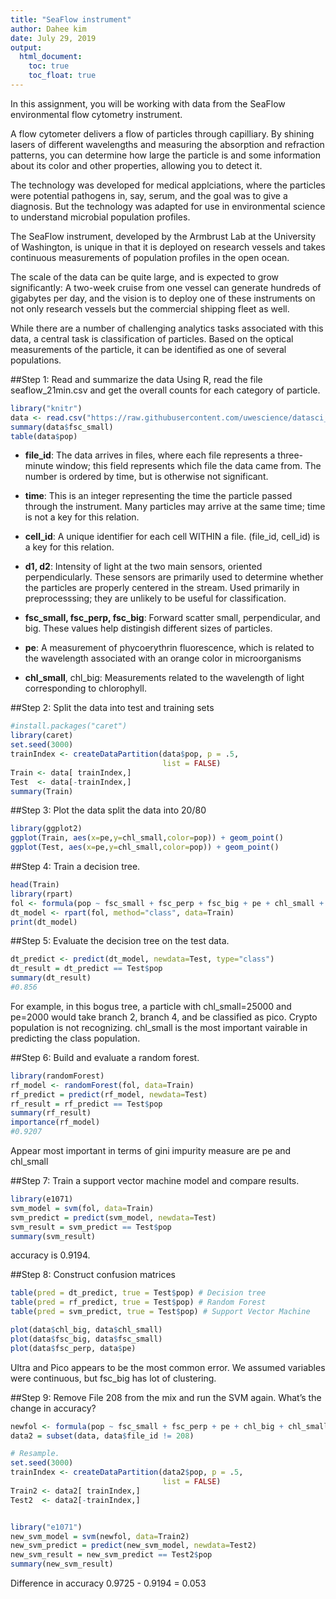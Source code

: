---
title: "SeaFlow instrument"
author: Dahee kim
date: July 29, 2019
output:
  html_document:
    toc: true
    toc_float: true
---

In this assignment, you will be working with data from the SeaFlow environmental flow cytometry instrument.

A flow cytometer delivers a flow of particles through capilliary. By shining lasers of different wavelengths and measuring the absorption and refraction patterns, you can determine how large the particle is and some information about its color and other properties, allowing you to detect it.

The technology was developed for medical applciations, where the particles were potential pathogens in, say, serum, and the goal was to give a diagnosis. But the technology was adapted for use in environmental science to understand microbial population profiles.

The SeaFlow instrument, developed by the Armbrust Lab at the University of Washington, is unique in that it is deployed on research vessels and takes continuous measurements of population profiles in the open ocean.

The scale of the data can be quite large, and is expected to grow significantly: A two-week cruise from one vessel can generate hundreds of gigabytes per day, and the vision is to deploy one of these instruments on not only research vessels but the commercial shipping fleet as well.

While there are a number of challenging analytics tasks associated with this data, a central task is classification of particles. Based on the optical measurements of the particle, it can be identified as one of several populations.

##Step 1: Read and summarize the data
Using R, read the file seaflow_21min.csv and get the overall counts for each category of particle. 
```{r}
library("knitr")
data <- read.csv("https://raw.githubusercontent.com/uwescience/datasci_course_materials/master/assignment5/seaflow_21min.csv")
summary(data$fsc_small)
table(data$pop)
```
- **file_id**: The data arrives in files, where each file represents a three-minute window; this field represents which file the data came from. The number is ordered by time, but is otherwise not significant.

- **time**: This is an integer representing the time the particle passed through the instrument. Many particles may arrive at the same time; time is not a key for this relation.

- **cell_id**: A unique identifier for each cell WITHIN a file. (file_id, cell_id) is a key for this relation.

- **d1, d2**: Intensity of light at the two main sensors, oriented perpendicularly. These sensors are primarily used to determine whether the particles are properly centered in the stream. Used primarily in preprocesssing; they are unlikely to be useful for classification.

- **fsc_small, fsc_perp, fsc_big**: Forward scatter small, perpendicular, and big. These values help distingish different sizes of particles.

- **pe**: A measurement of phycoerythrin fluorescence, which is related to the wavelength associated with an orange color in microorganisms

- **chl_small**, chl_big: Measurements related to the wavelength of light corresponding to chlorophyll.

##Step 2: Split the data into test and training sets
```{r message=FALSE, warning=FALSE, paged.print=FALSE}
#install.packages("caret")
library(caret)
set.seed(3000)
trainIndex <- createDataPartition(data$pop, p = .5, 
                                  list = FALSE)
Train <- data[ trainIndex,]
Test  <- data[-trainIndex,]
summary(Train)
```

##Step 3: Plot the data
split the data into 20/80
```{r}
library(ggplot2)
ggplot(Train, aes(x=pe,y=chl_small,color=pop)) + geom_point()
ggplot(Test, aes(x=pe,y=chl_small,color=pop)) + geom_point()
```

##Step 4: Train a decision tree.
```{r message=FALSE, warning=FALSE, paged.print=FALSE}
head(Train)
library(rpart)
fol <- formula(pop ~ fsc_small + fsc_perp + fsc_big + pe + chl_small + chl_big)
dt_model <- rpart(fol, method="class", data=Train)
print(dt_model)
```

##Step 5: Evaluate the decision tree on the test data.
```{r message=FALSE, warning=FALSE, paged.print=FALSE}
dt_predict <- predict(dt_model, newdata=Test, type="class")
dt_result = dt_predict == Test$pop
summary(dt_result)
#0.856
```
For example, in this bogus tree, a particle with chl_small=25000 and pe=2000 would take branch 2, branch 4, and be classified as pico.
Crypto population is not recognizing. chl_small is the most important vairable in predicting the class population.

##Step 6: Build and evaluate a random forest.
```{r message=FALSE, warning=FALSE, paged.print=FALSE}
library(randomForest)
rf_model <- randomForest(fol, data=Train)
rf_predict = predict(rf_model, newdata=Test)
rf_result = rf_predict == Test$pop
summary(rf_result)
importance(rf_model)
#0.9207
```
Appear most important in terms of gini impurity measure are pe and chl_small

##Step 7: Train a support vector machine model and compare results.
```{r message=FALSE, warning=FALSE, paged.print=FALSE}
library(e1071)
svm_model = svm(fol, data=Train)
svm_predict = predict(svm_model, newdata=Test)
svm_result = svm_predict == Test$pop
summary(svm_result)
```
accuracy is 0.9194.

##Step 8: Construct confusion matrices
```{r message=FALSE, warning=FALSE, paged.print=FALSE}
table(pred = dt_predict, true = Test$pop) # Decision tree
table(pred = rf_predict, true = Test$pop) # Random Forest
table(pred = svm_predict, true = Test$pop) # Support Vector Machine

plot(data$chl_big, data$chl_small)
plot(data$fsc_big, data$fsc_small)
plot(data$fsc_perp, data$pe)
```
Ultra and Pico appears to be the most common error. We assumed variables were continuous, but fsc_big has lot of clustering. 

##Step 9: Remove File 208 from the mix and run the SVM again. What's the change in accuracy?
```{r message=FALSE, warning=FALSE, paged.print=FALSE}
newfol <- formula(pop ~ fsc_small + fsc_perp + pe + chl_big + chl_small)
data2 = subset(data, data$file_id != 208)

# Resample.
set.seed(3000)
trainIndex <- createDataPartition(data2$pop, p = .5, 
                                  list = FALSE)
Train2 <- data2[ trainIndex,]
Test2  <- data2[-trainIndex,]


library("e1071")
new_svm_model = svm(newfol, data=Train2)
new_svm_predict = predict(new_svm_model, newdata=Test2)
new_svm_result = new_svm_predict == Test2$pop
summary(new_svm_result)
```
Difference in accuracy 0.9725 - 0.9194 = 0.053
